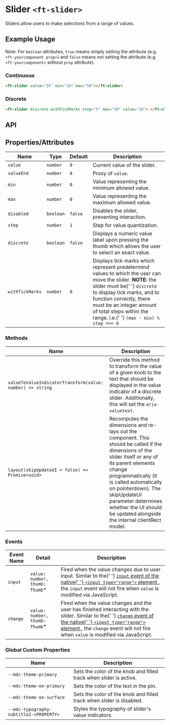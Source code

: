 
<Meta title="Firstech UI/Form Component/Slider/Doc" />

<style>{`

`}</style>

# Slider `<ft-slider>`

<p>Sliders allow users to make selections from a range of values.</p>

## Example Usage

Note: For `boolean` attributes, `true` means simply setting the attribute (e.g. `<ft-yourcomponent prop>`) and `false` means not setting the attribute (e.g. `<ft-yourcomponent>` without `prop` attribute).

### Continuous

```html
<ft-slider value="25" min="10" max="50"></ft-slider>
```

### Discrete

```html
<ft-slider discrete withTickMarks step="5" max="50" value="10"> </ft-slider>
```

## API

## Properties/Attributes

<table>
  <thead>
    <tr>
      <th>Name</th>
      <th>Type</th>
      <th>Default</th>
      <th>Description</th>
    </tr>
  </thead>
  <tbody>
    <tr>
      <td>
        <code>value</code>
      </td>
      <td>
        <code>number</code>
      </td>
      <td>
        <code>0</code>
      </td>
      <td>Current value of the slider.</td>
    </tr>
    <tr>
      <td>
        <code>valueEnd</code>
      </td>
      <td>
        <code>number</code>
      </td>
      <td>
        <code>0</code>
      </td>
      <td>
        Proxy of <code>value</code>.
      </td>
    </tr>
    <tr>
      <td>
        <code>min</code>
      </td>
      <td>
        <code>number</code>
      </td>
      <td>
        <code>0</code>
      </td>
      <td>Value representing the minimum allowed value.</td>
    </tr>
    <tr>
      <td>
        <code>max</code>
      </td>
      <td>
        <code>number</code>
      </td>
      <td>
        <code>0</code>
      </td>
      <td>Value representing the maximum allowed value.</td>
    </tr>
    <tr>
      <td>
        <code>disabled</code>
      </td>
      <td>
        <code>boolean</code>
      </td>
      <td>
        <code>false</code>
      </td>
      <td>Disables the slider, preventing interaction.</td>
    </tr>
    <tr>
      <td>
        <code>step</code>
      </td>
      <td>
        <code>number</code>
      </td>
      <td>
        <code>1</code>
      </td>
      <td>Step for value quantization.</td>
    </tr>
    <tr>
      <td>
        <code>discrete</code>
      </td>
      <td>
        <code>boolean</code>
      </td>
      <td>
        <code>false</code>
      </td>
      <td>
        Displays a numeric value label upon pressing the thumb which allows the
        user to select an exact value.
      </td>
    </tr>
    <tr>
      <td>
        <code>withTickMarks</code>
      </td>
      <td>
        <code>number</code>
      </td>
      <td>
        <code>0</code>
      </td>
      <td>
        Displays tick marks which represent predetermind values to which the
        user can move the slider. <strong>NOTE:</strong> the slider must be{' '}
        <code>discrete</code> to display tick marks, and to function correctly,
        there must be an integer amount of total steps within the range. i.e.{' '}
        <code>(max - min) % step === 0</code>
      </td>
    </tr>
  </tbody>
</table>

### Methods

<table>
  <thead>
    <tr>
      <th>Name</th>
      <th>Description</th>
    </tr>
  </thead>
  <tbody>
    <tr>
      <td>
        <code>valueToValueIndicatorTransform(value: number) =&gt; string</code>
      </td>
      <td>
        Override this method to transform the value of a given knob to the text
        that should be displayed in the value indicator of a discrete slider.
        Additionally, this will set the <code>aria-valuetext</code>.
      </td>
    </tr>
    <tr>
      <td>
        <code>layout(skipUpdateUI = false) =&gt; Promise&lt;void&gt;</code>
      </td>
      <td>
        Recomputes the dimensions and re-lays out the component. This should be
        called if the dimensions of the slider itself or any of its parent
        elements change programmatically (it is called automatically on
        pointerdown). The skipUpdateUI parameter determines whether the UI
        should be updated alongside the internal clientRect model.
      </td>
    </tr>
  </tbody>
</table>

### Events

<table>
  <thead>
    <tr>
      <th>Event Name</th>
      <th>Detail</th>
      <th>Description</th>
    </tr>
  </thead>
  <tbody>
    <tr>
      <td>
        <code>input</code>
      </td>
      <td>
        <code>value: number, thumb: Thumb</code>*
      </td>
      <td>
        Fired when the value changes due to user input. Similar to the{' '}
        <a
          href="https://developer.mozilla.org/en-US/docs/Web/API/HTMLElement/input_event"
          rel="nofollow"
        >
          <code>input</code> event of the native{' '}
          <code>&lt;input type="range"&gt;</code> element
        </a>
        , the <code>input</code> event will not fire when <code>value</code> is modified
        via JavaScript.
      </td>
    </tr>
    <tr>
      <td>
        <code>change</code>
      </td>
      <td>
        <code>value: number, thumb: Thumb</code>*
      </td>
      <td>
        Fired when the value changes and the user has finished interacting with
        the slider. Similar to the{' '}
        <a
          href="https://developer.mozilla.org/en-US/docs/Web/API/HTMLElement/change_event"
          rel="nofollow"
        >
          <code>change</code> event of the native{' '}
          <code>&lt;input type="range"&gt;</code> element
        </a>
        , the <code>change</code> event will not fire when <code>value</code> is
        modified via JavaScript.
      </td>
    </tr>
  </tbody>
</table>

### Global Custom Properties

<table>
  <thead>
    <tr>
      <th>Name</th>
      <th>Description</th>
    </tr>
  </thead>
  <tbody>
    <tr>
      <td>
        <code>--mdc-theme-primary</code>
      </td>
      <td>
        Sets the color of the knob and filled track when slider is active.
      </td>
    </tr>
    <tr>
      <td>
        <code>--mdc-theme-on-primary</code>
      </td>
      <td>Sets the color of the text in the pin.</td>
    </tr>
    <tr>
      <td>
        <code>--mdc-theme-on-surface</code>
      </td>
      <td>
        Sets the color of the knob and filled track when slider is disabled.
      </td>
    </tr>
    <tr>
      <td>
        <code>--mdc-typography-subtitle2-&lt;PROPERTY&gt;</code>
      </td>
      <td>Styles the typography of slider's value indicators.</td>
    </tr>
  </tbody>
</table>
